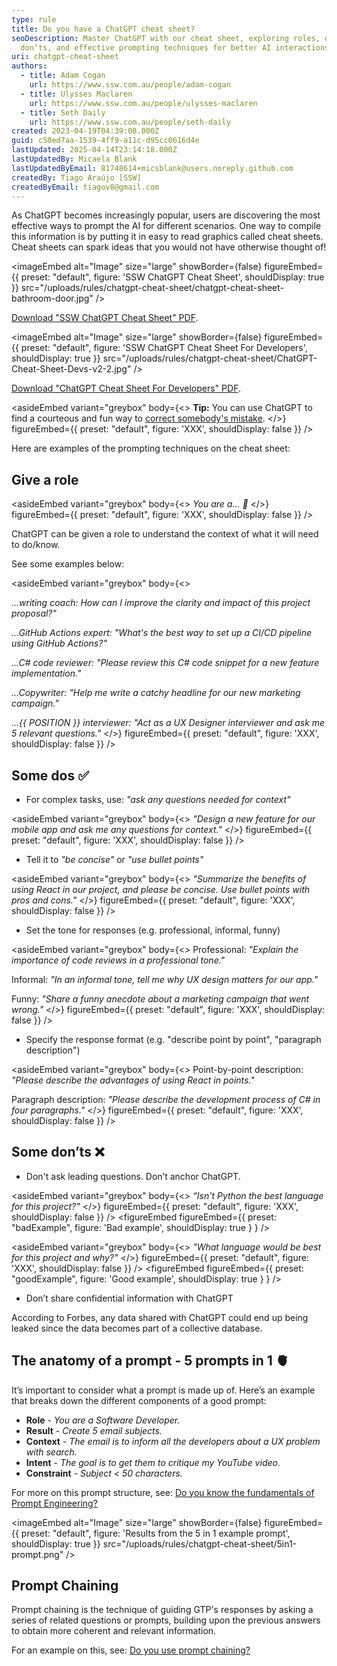 ```yaml
---
type: rule
title: Do you have a ChatGPT cheat sheet?
seoDescription: Master ChatGPT with our cheat sheet, exploring roles, dos,
  don’ts, and effective prompting techniques for better AI interactions.
uri: chatgpt-cheat-sheet
authors:
  - title: Adam Cogan
    url: https://www.ssw.com.au/people/adam-cogan
  - title: Ulysses Maclaren
    url: https://www.ssw.com.au/people/ulysses-maclaren
  - title: Seth Daily
    url: https://www.ssw.com.au/people/seth-daily
created: 2023-04-19T04:39:08.000Z
guid: c50ed7aa-1539-4ff9-a11c-d95cc0616d4e
lastUpdated: 2025-04-14T23:14:18.000Z
lastUpdatedBy: Micaela Blank
lastUpdatedByEmail: 81748614+micsblank@users.noreply.github.com
createdBy: Tiago Araújo [SSW]
createdByEmail: tiagov8@gmail.com
---
```

As ChatGPT becomes increasingly popular, users are discovering the most effective ways to prompt the AI for different scenarios. One way to compile this information is by putting it in easy to read graphics called cheat sheets. Cheat sheets can spark ideas that you would not have otherwise thought of!

<imageEmbed
  alt="Image"
  size="large"
  showBorder={false}
  figureEmbed={{
    preset: "default",
    figure: 'SSW ChatGPT Cheat Sheet',
    shouldDisplay: true
  }}
  src="/uploads/rules/chatgpt-cheat-sheet/chatgpt-cheat-sheet-bathroom-door.jpg"
/>

[Download "SSW ChatGPT Cheat Sheet" PDF](ChatGPT-Cheat-sheet-Bathroom-Door-v2.pdf).


<imageEmbed
  alt="Image"
  size="large"
  showBorder={false}
  figureEmbed={{
    preset: "default",
    figure: 'SSW ChatGPT Cheat Sheet For Developers',
    shouldDisplay: true
  }}
  src="/uploads/rules/chatgpt-cheat-sheet/ChatGPT-Cheat-Sheet-Devs-v2-2.jpg"
/>

[Download "ChatGPT Cheat Sheet For Developers" PDF](ChatGPT-Cheat-Sheet-Devs-v2-2.pdf).

<asideEmbed
  variant="greybox"
  body={<>
    **Tip:** You can use ChatGPT to find a courteous and fun way to [correct somebody's mistake](/is-everyone-in-your-team-a-standards-watchdog).
  </>}
  figureEmbed={{
    preset: "default",
    figure: 'XXX',
    shouldDisplay: false
  }}
/>

Here are examples of the prompting techniques on the cheat sheet:

## Give a role

<asideEmbed
  variant="greybox"
  body={<>
    *You are a... 🤖*
  </>}
  figureEmbed={{
    preset: "default",
    figure: 'XXX',
    shouldDisplay: false
  }}
/>

ChatGPT can be given a role to understand the context of what it will need to do/know.

See some examples below:

<asideEmbed
  variant="greybox"
  body={<>
    
*...writing coach: How can I improve the clarity and impact of this project proposal?"*

*...GitHub Actions expert: "What's the best way to set up a CI/CD pipeline using GitHub Actions?"*

*...C# code reviewer: "Please review this C# code snippet for a new feature implementation."*

*...Copywriter: "Help me write a catchy headline for our new marketing campaign."*

*...&#123;&#123; POSITION &#125;&#125; interviewer: "Act as a UX Designer interviewer and ask me 5 relevant questions."*
  </>}
  figureEmbed={{
    preset: "default",
    figure: 'XXX',
    shouldDisplay: false
  }}
/>

## Some dos ✅

* For complex tasks, use: *"ask any questions needed for context"*

<asideEmbed
  variant="greybox"
  body={<>
    *"Design a new feature for our mobile app and ask me any questions for context."*
  </>}
  figureEmbed={{
    preset: "default",
    figure: 'XXX',
    shouldDisplay: false
  }}
/>

* Tell it to *"be concise"* or *"use bullet points"*

<asideEmbed
  variant="greybox"
  body={<>
    *"Summarize the benefits of using React in our project, and please be concise. Use bullet points with pros and cons."*
  </>}
  figureEmbed={{
    preset: "default",
    figure: 'XXX',
    shouldDisplay: false
  }}
/>

* Set the tone for responses (e.g. professional, informal, funny)

<asideEmbed
  variant="greybox"
  body={<>
    Professional: *"Explain the importance of code reviews in a professional tone."*

Informal: *"In an informal tone, tell me why UX design matters for our app."*

Funny: *"Share a funny anecdote about a marketing campaign that went wrong."*
  </>}
  figureEmbed={{
    preset: "default",
    figure: 'XXX',
    shouldDisplay: false
  }}
/>

* Specify the response format (e.g. "describe point by point", "paragraph description")

<asideEmbed
  variant="greybox"
  body={<>
    Point-by-point description: *"Please describe the advantages of using React in points."*

Paragraph description: *"Please describe the development process of C# in four paragraphs."*
  </>}
  figureEmbed={{
    preset: "default",
    figure: 'XXX',
    shouldDisplay: false
  }}
/>

## Some don’ts ❌

* Don't ask leading questions. Don’t anchor ChatGPT.

<asideEmbed
  variant="greybox"
  body={<>
    *“Isn't Python the best language for this project?"*
  </>}
  figureEmbed={{
    preset: "default",
    figure: 'XXX',
    shouldDisplay: false
  }}
/>
<figureEmbed figureEmbed={{
  preset: "badExample",
  figure: 'Bad example',
  shouldDisplay: true
} } />


<asideEmbed
  variant="greybox"
  body={<>
    *"What language would be best for this project and why?"*
  </>}
  figureEmbed={{
    preset: "default",
    figure: 'XXX',
    shouldDisplay: false
  }}
/>
<figureEmbed figureEmbed={{
  preset: "goodExample",
  figure: 'Good example',
  shouldDisplay: true
} } />


* Don’t share confidential information with ChatGPT

According to Forbes, any data shared with ChatGPT could end up being leaked since the data becomes part of a collective database.

## The anatomy of a prompt - 5 prompts in 1 🫀

It’s important to consider what a prompt is made up of. Here’s an example that breaks down the different components of a good prompt:

* **Role** - *You are a Software Developer.*
* **Result** - *Create 5 email subjects.*
* **Context** - *The email is to inform all the developers about a UX problem with search.*
* **Intent** - *The goal is to get them to critique my YouTube video.*
* **Constraint** - *Subject < 50 characters.*

For more on this prompt structure, see: [Do you know the fundamentals of Prompt Engineering?](/fundamentals-of-prompt-engineering)


<imageEmbed
  alt="Image"
  size="large"
  showBorder={false}
  figureEmbed={{
    preset: "default",
    figure: 'Results from the 5 in 1 example prompt',
    shouldDisplay: true
  }}
  src="/uploads/rules/chatgpt-cheat-sheet/5in1-prompt.png"
/>

## Prompt Chaining

Prompt chaining is the technique of guiding GTP's responses by asking a series of related questions or prompts, building upon the previous answers to obtain more coherent and relevant information.

For an example on this, see: [Do you use prompt chaining?](/chained-prompting)
